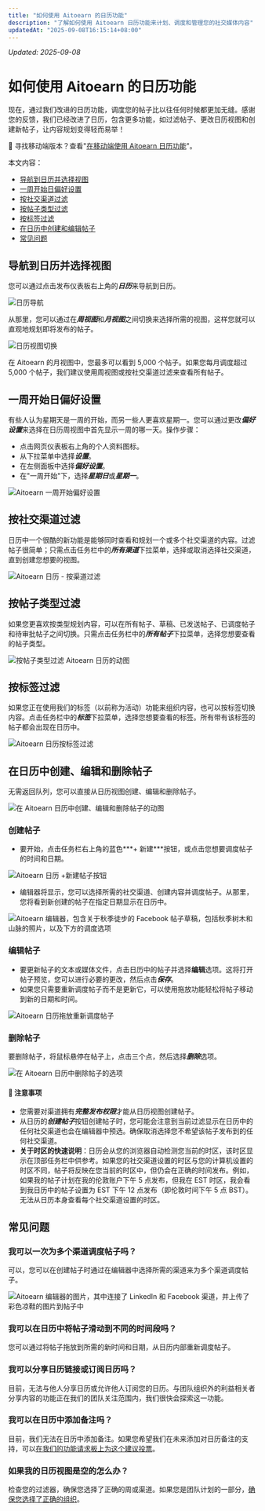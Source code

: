 ```yaml
---
title: "如何使用 Aitoearn 的日历功能"
description: "了解如何使用 Aitoearn 日历功能来计划、调度和管理您的社交媒体内容"
updatedAt: "2025-09-08T16:15:14+08:00"
---
```

<!-- UPDATED_AT -->
_Updated: 2025-09-08_

# 如何使用 Aitoearn 的日历功能

现在，通过我们改进的日历功能，调度您的帖子比以往任何时候都更加无缝。感谢您的反馈，我们已经改进了日历，包含更多功能，如过滤帖子、更改日历视图和创建新帖子，让内容规划变得轻而易举！

📝 寻找移动端版本？查看"[在移动端使用 Aitoearn 日历功能](https://aitoearn.helpscoutdocs.com/article/625-using-the-aitoearn-calendar-feature-on-mobile)"。

本文内容：
- [导航到日历并选择视图](#navigate-calendar)
- [一周开始日偏好设置](#first-day-preferences)
- [按社交渠道过滤](#filter-channels)
- [按帖子类型过滤](#filter-post-type)
- [按标签过滤](#filter-tag)
- [在日历中创建和编辑帖子](#create-edit-posts)
- [常见问题](#faq)

## 导航到日历并选择视图

您可以通过点击发布仪表板右上角的***日历***来导航到日历。

![日历导航](//d33v4339jhl8k0.cloudfront.net/docs/assets/64cb6cf86d4a3e191f237e66/images/672d05f1442d517d60d26486/file-alUrJIZaT6.png)

从那里，您可以通过在***周视图***和***月视图***之间切换来选择所需的视图，这样您就可以直观地规划即将发布的帖子。

![日历视图切换](//d33v4339jhl8k0.cloudfront.net/docs/assets/64cb6cf86d4a3e191f237e66/images/672d0657772e5b7dd60d7d47/file-hXIvkxASBL.png)

在 Aitoearn 的月视图中，您最多可以看到 5,000 个帖子。如果您每月调度超过 5,000 个帖子，我们建议使用周视图或按社交渠道过滤来查看所有帖子。

## 一周开始日偏好设置

有些人认为星期天是一周的开始，而另一些人更喜欢星期一。您可以通过更改***偏好设置***来选择在日历周视图中首先显示一周的哪一天。操作步骤：

- 点击网页仪表板右上角的个人资料图标。
- 从下拉菜单中选择***设置***。
- 在左侧面板中选择***偏好设置***。
- 在"一周开始"下，选择***星期日***或***星期一***。

![Aitoearn 一周开始偏好设置](//d33v4339jhl8k0.cloudfront.net/docs/assets/64cb6cf86d4a3e191f237e66/images/67ae50f81dbfa0582db281f6/file-I9UVmGojV6.png)

## 按社交渠道过滤

日历中一个很酷的新功能是能够同时查看和规划一个或多个社交渠道的内容。过滤帖子很简单；只需点击任务栏中的***所有渠道***下拉菜单，选择或取消选择社交渠道，直到创建您想要的视图。

![Aitoearn 日历 - 按渠道过滤](//d33v4339jhl8k0.cloudfront.net/docs/assets/64cb6cf86d4a3e191f237e66/images/672d06c0268fb643f63a534f/file-jiUhn0lbry.png)

## 按帖子类型过滤

如果您更喜欢按类型规划内容，可以在所有帖子、草稿、已发送帖子、已调度帖子和待审批帖子之间切换。只需点击任务栏中的***所有帖子***下拉菜单，选择您想要查看的帖子类型。

![按帖子类型过滤 Aitoearn 日历的动图](//d33v4339jhl8k0.cloudfront.net/docs/assets/64cb6cf86d4a3e191f237e66/images/66bd06f1493fd0116031f600/file-NMtZ8MlJSg.gif)

## 按标签过滤

如果您正在使用我们的标签（以前称为活动）功能来组织内容，也可以按标签切换内容。点击任务栏中的***标签***下拉菜单，选择您想要查看的标签。所有带有该标签的帖子都会出现在日历中。

![Aitoearn 日历按标签过滤](//d33v4339jhl8k0.cloudfront.net/docs/assets/64cb6cf86d4a3e191f237e66/images/66bd078065e01777a9333d85/file-FSkafMz0rr.jpg)

## 在日历中创建、编辑和删除帖子

无需返回队列，您可以直接从日历视图创建、编辑和删除帖子。

![在 Aitoearn 日历中创建、编辑和删除帖子的动图](//d33v4339jhl8k0.cloudfront.net/docs/assets/64cb6cf86d4a3e191f237e66/images/66bd084a48915f570c6a9aad/file-eEEz9CXaBo.gif)

### 创建帖子

- 要开始，点击任务栏右上角的蓝色***+ 新建***按钮，或点击您想要调度帖子的时间和日期。

![Aitoearn 日历 +新建帖子按钮](//d33v4339jhl8k0.cloudfront.net/docs/assets/64cb6cf86d4a3e191f237e66/images/66bd08b565e01777a9333d87/file-AAMyPOMax1.jpg)

- 编辑器将显示，您可以选择所需的社交渠道、创建内容并调度帖子。从那里，您将看到新创建的帖子在指定日期显示在日历中。

![Aitoearn 编辑器，包含关于秋季徒步的 Facebook 帖子草稿，包括秋季树木和山脉的照片，以及下方的调度选项](//d33v4339jhl8k0.cloudfront.net/docs/assets/64cb6cf86d4a3e191f237e66/images/68a5cc90dd84b11a6477a633/file-EypJHIK0Vg.png)

### 编辑帖子

- 要更新帖子的文本或媒体文件，点击日历中的帖子并选择**编辑**选项。这将打开帖子预览，您可以进行必要的更改，然后点击***保存***。
- 如果您只需要重新调度帖子而不是更新它，可以使用拖放功能轻松将帖子移动到新的日期和时间。

![Aitoearn 日历拖放重新调度帖子](//d33v4339jhl8k0.cloudfront.net/docs/assets/64cb6cf86d4a3e191f237e66/images/66bd0a6e8919a15d1b1d31d0/file-1eykYEfxfh.gif)

### 删除帖子

要删除帖子，将鼠标悬停在帖子上，点击三个点，然后选择***删除***选项。

![在 Aitoearn 日历中删除帖子的选项](//d33v4339jhl8k0.cloudfront.net/docs/assets/64cb6cf86d4a3e191f237e66/images/66c7531365e01777a9334362/file-1SnlYWziUP.png)

#### 📝 注意事项

- 您需要对渠道拥有***完整发布权限***才能从日历视图创建帖子。
- 从日历的***创建帖子***按钮创建帖子时，您可能会注意到当前过滤显示在日历中的任何社交渠道也会在编辑器中预选。确保取消选择您不希望该帖子发布到的任何社交渠道。
- **关于时区的快速说明**：日历会从您的浏览器自动检测您当前的时区，该时区显示在顶部任务栏中供参考。如果您的社交渠道设置的时区与您的计算机设置的时区不同，帖子将反映在您当前的时区中，但仍会在正确的时间发布。例如，如果我的帖子计划在我的伦敦账户下午 5 点发布，但我在 EST 时区，我会看到我日历中的帖子设置为 EST 下午 12 点发布（即伦敦时间下午 5 点 BST）。无法从日历本身查看每个社交渠道设置的时区。

## 常见问题

### 我可以一次为多个渠道调度帖子吗？

可以，您可以在创建帖子时通过在编辑器中选择所需的渠道来为多个渠道调度帖子。

![Aitoearn 编辑器的图片，其中连接了 LinkedIn 和 Facebook 渠道，并上传了彩色凉鞋的图片到帖子中](//d33v4339jhl8k0.cloudfront.net/docs/assets/64cb6cf86d4a3e191f237e66/images/6880dda6c11e7d1454719178/file-VjjlggPP68.jpg)

### 我可以在日历中将帖子滑动到不同的时间段吗？

您可以通过将帖子拖放到所需的新时间和日期，从日历内部重新调度帖子。

### 我可以分享日历链接或订阅日历吗？

目前，无法与他人分享日历或允许他人订阅您的日历。与团队组织外的利益相关者分享内容的功能正在我们的团队关注范围内，我们很快会探索这一功能。

### 我可以在日历中添加备注吗？

目前，我们无法在日历中添加备注。如果您希望我们在未来添加对日历备注的支持，可以[在我们的功能请求板上为这个建议投票](https://suggestions.aitoearn.com/p/add-notes-to-publishing-calendar)。

### 如果我的日历视图是空的怎么办？

检查您的过滤器，确保您选择了正确的周或渠道。如果您是团队计划的一部分，[确保您选择了正确的组织](https://support.aitoearn.com//support.aitoearn.com/article/873-switching-organizations-on-the-web)。
